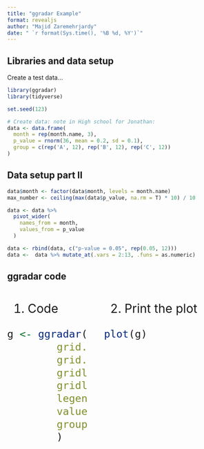 ```yaml
---
title: "ggradar Example"
format: revealjs
author: "Majid Zaremehrjardy"
date: " `r format(Sys.time(), '%B %d, %Y')`"
---
```


## Libraries and data setup

Create a test data...

```r
library(ggradar)
library(tidyverse)

set.seed(123)

# Create data: note in High school for Jonathan:
data <- data.frame(
  month = rep(month.name, 3), 
  p_value = rnorm(36, mean = 0.2, sd = 0.1),
  group = c(rep('A', 12), rep('B', 12), rep('C', 12))
)
```

## Data setup part II

```r
data$month <- factor(data$month, levels = month.name)
max_number <- ceiling(max(data$p_value, na.rm = T) * 10) / 10

data <- data %>% 
  pivot_wider(
    names_from = month,
    values_from = p_value
  )

data <- rbind(data, c("p-value = 0.05", rep(0.05, 12)))
data <-  data %>% mutate_at(.vars = 2:13, .funs = as.numeric)
```

## ggradar code

<div style="font-size: 28px;">

<!-- Set your desired font size here -->

::: columns
::: {.column width="40%"}
1.  Code

```r
g <- ggradar(data, 
        grid.max = max_number, 
        grid.mid = max_number / 2,
        gridline.mid.colour = "grey",
        gridline.max.linetype = "solid",
        legend.position = "right",
        values.radar = c(0, max_number/2, max_number),
        group.point.size = NA
        ) 
```
:::

::: {.column width="60%"}
2.  Print the plot

```r
plot(g)
```
:::
:::
